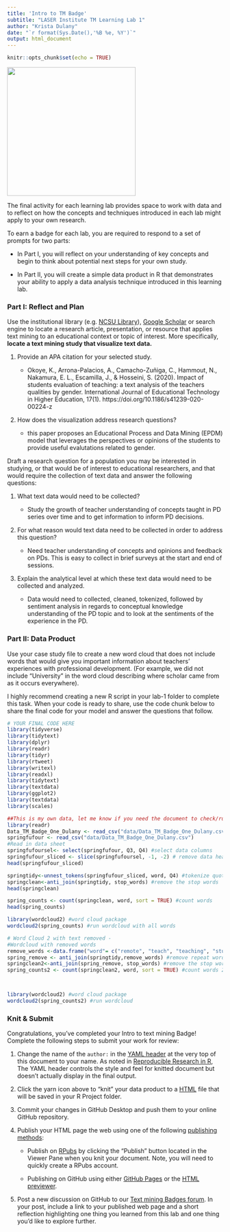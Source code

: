 ```yaml
---
title: 'Intro to TM Badge'
subtitle: "LASER Institute TM Learning Lab 1"
author: "Krista Dulany"
date: "`r format(Sys.Date(),'%B %e, %Y')`"
output: html_document
---
```


```r
knitr::opts_chunk$set(echo = TRUE)
```

![](img/tmb.png){width="300"}

The final activity for each learning lab provides space to work with data and to reflect on how the concepts and techniques introduced in each lab might apply to your own research.

To earn a badge for each lab, you are required to respond to a set of prompts for two parts: 

-   In Part I, you will reflect on your understanding of key concepts and begin to think about potential next steps for your own study.

-   In Part II, you will create a simple data product in R that demonstrates your ability to apply a data analysis technique introduced in this learning lab.

### Part I: Reflect and Plan

Use the institutional library (e.g. [NCSU Library](https://www.lib.ncsu.edu/#articles)), [Google Scholar](https://scholar.google.com/) or search engine to locate a research article, presentation, or resource that applies text mining to an educational context or topic of interest. More specifically, **locate a text mining study that visualize text data.**

1.  Provide an APA citation for your selected study.

    -   Okoye, K., Arrona-Palacios, A., Camacho-Zuñiga, C., Hammout, N., Nakamura, E. L., Escamilla, J., & Hosseini, S. (2020). Impact of students evaluation of teaching: a text analysis of the teachers qualities by gender. International Journal of Educational Technology in Higher Education, 17(1). https://doi.org/10.1186/s41239-020-00224-z


2.  How does the visualization address research questions?

    -   this paper proposes an Educational Process and Data Mining (EPDM) model that leverages the perspectives or opinions of the students to provide useful evalutations related to gender.

Draft a research question for a population you may be interested in studying, or that would be of interest to educational researchers, and that would require the collection of text data and answer the following questions:

1.  What text data would need to be collected?

    -   Study the growth of teacher understanding of concepts taught in PD series over time and to get information to inform PD decisions. 

2.  For what reason would text data need to be collected in order to address this question?

    -   Need teacher understanding of concepts and  opinions and feedback on PDs. This is easy to collect in brief surveys at the start and end of sessions.

3.  Explain the analytical level at which these text data would need to be collected and analyzed.

    -   Data would need to collected, cleaned, tokenized, followed by sentiment analysis in regards to conceptual knowledge understanding of the PD topic and to look at the sentiments of the experience in the PD. 

### Part II: Data Product

Use your case study file to create a new word cloud that does not include words that would give you important information about teachers' experiences with professional development. (For example, we did not include "University" in the word cloud describing where scholar came from as it occurs everywhere).

I highly recommend creating a new R script in your lab-1 folder to complete this task. When your code is ready to share, use the code chunk below to share the final code for your model and answer the questions that follow.

```r
# YOUR FINAL CODE HERE
library(tidyverse)
library(tidytext)
library(dplyr)
library(readr)
library(tidyr)
library(rtweet)
library(writexl)
library(readxl)
library(tidytext)
library(textdata)
library(ggplot2)
library(textdata)
library(scales)

##This is my own data, let me know if you need the document to check/run
library(readr)
Data_TM_Badge_One_Dulany <- read_csv("data/Data_TM_Badge_One_Dulany.csv")
springfufour <- read_csv("data/Data_TM_Badge_One_Dulany.csv")
#Read in data sheet
springfufoursel<- select(springfufour, Q3, Q4) #select data columns
springfufour_sliced <- slice(springfufoursel, -1, -2) # remove data headers rows 1+2 from qualtrics data
head(springfufour_sliced)

springtidy<-unnest_tokens(springfufour_sliced, word, Q4) #tokenize quotes
springclean<-anti_join(springtidy, stop_words) #remove the stop words
head(springclean)

spring_counts <- count(springclean, word, sort = TRUE) #count words
head(spring_counts)

library(wordcloud2) #word cloud package
wordcloud2(spring_counts) #run wordcloud with all words

```

```r
# Word Cloud 2 with text removed - 
#Wordcloud with removed words
remove_words <-data.frame("word"= c("remote", "teach", "teaching", "students"))
spring_remove <- anti_join(springtidy,remove_words) #remove repeat words
springclean2<-anti_join(spring_remove, stop_words) #remove the stop words 2
spring_counts2 <- count(springclean2, word, sort = TRUE) #count words 2



library(wordcloud2) #word cloud package
wordcloud2(spring_counts2) #run wordcloud

```

### Knit & Submit

Congratulations, you've completed your Intro to text mining Badge! Complete the following steps to submit your work for review:

1.  Change the name of the `author:` in the [YAML header](https://monashdatafluency.github.io/r-rep-res/yaml-header.html) at the very top of this document to your name. As noted in [Reproducible Research in R](https://monashdatafluency.github.io/r-rep-res/index.html), The YAML header controls the style and feel for knitted document but doesn't actually display in the final output.

2.  Click the yarn icon above to "knit" your data product to a [HTML](https://bookdown.org/yihui/rmarkdown/html-document.html) file that will be saved in your R Project folder.

3.  Commit your changes in GitHub Desktop and push them to your online GitHub repository.

4.  Publish your HTML page the web using one of the following [publishing methods](https://rpubs.com/cathydatascience/518692):

    -   Publish on [RPubs](https://rpubs.com) by clicking the "Publish" button located in the Viewer Pane when you knit your document. Note, you will need to quickly create a RPubs account.

    -   Publishing on GitHub using either [GitHub Pages](https://pages.github.com) or the [HTML previewer](http://htmlpreview.github.io).

5.  Post a new discussion on GitHub to our [Text mining Badges forum](https://github.com/orgs/laser-institute/teams/network-analysis/discussions/3). In your post, include a link to your published web page and a short reflection highlighting one thing you learned from this lab and one thing you'd like to explore further.
